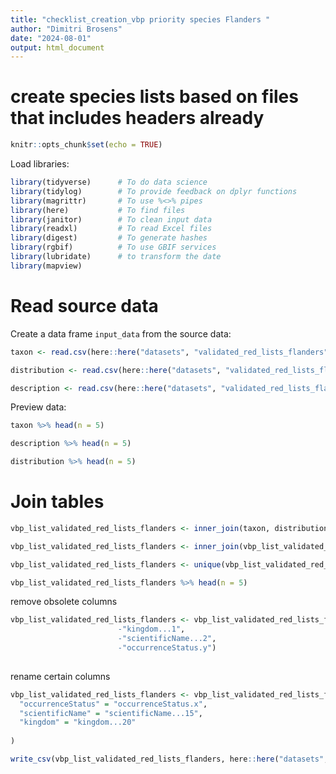 ```yaml
---
title: "checklist_creation_vbp priority species Flanders "
author: "Dimitri Brosens"
date: "2024-08-01"
output: html_document
---
```


# create species lists based on files that includes headers already

```r
knitr::opts_chunk$set(echo = TRUE)
```

Load libraries:

```r
library(tidyverse)      # To do data science
library(tidylog)        # To provide feedback on dplyr functions
library(magrittr)       # To use %<>% pipes
library(here)           # To find files
library(janitor)        # To clean input data
library(readxl)         # To read Excel files
library(digest)         # To generate hashes
library(rgbif)          # To use GBIF services
library(lubridate)      # to transform the date
library(mapview)
```

# Read source data

Create a data frame `input_data` from the source data:

```r
taxon <- read.csv(here::here("datasets", "validated_red_lists_flanders", "data", "raw", "taxon.csv"))
```

```r
distribution <- read.csv(here::here("datasets", "validated_red_lists_flanders", "data", "raw", "distribution.csv"))
```

```r
description <- read.csv(here::here("datasets", "validated_red_lists_flanders", "data", "raw", "description.csv"))
```



Preview data:

```r
taxon %>% head(n = 5)
```
```r
description %>% head(n = 5)
```

```r
distribution %>% head(n = 5)
```

# Join tables


```r
vbp_list_validated_red_lists_flanders <- inner_join(taxon, distribution, by = 'taxonID')
```

```r
vbp_list_validated_red_lists_flanders <- inner_join(vbp_list_validated_red_lists_flanders_a, description, by = 'taxonID')
```

```r
vbp_list_validated_red_lists_flanders <- unique(vbp_list_validated_red_lists_flanders)
```


```r
vbp_list_validated_red_lists_flanders %>% head(n = 5)
```
remove obsolete columns

```r
vbp_list_validated_red_lists_flanders <- vbp_list_validated_red_lists_flanders %>% select(
                        -"kingdom...1",
                        -"scientificName...2",
                        -"occurrenceStatus.y")
 
```
rename certain columns

```r
vbp_list_validated_red_lists_flanders <- vbp_list_validated_red_lists_flanders %>% rename(
  "occurrenceStatus" = "occurrenceStatus.x",
  "scientificName" = "scientificName...15",
  "kingdom" = "kingdom...20"
  
)
```




```r
write_csv(vbp_list_validated_red_lists_flanders, here::here("datasets", "validated_red_lists_flanders", "data", "processed", "vbp_validated_red_lists_flanders.csv"), na = "")
```

